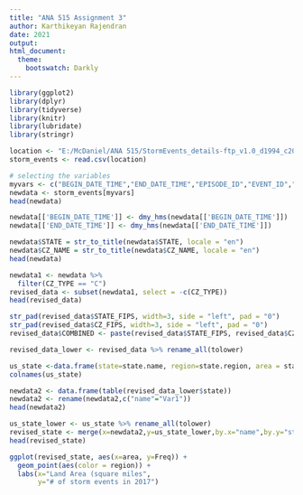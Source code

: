 ---
title: "ANA 515 Assignment 3"
author: Karthikeyan Rajendran
date: 2021
output: 
html_document:
  theme:
    bootswatch: Darkly
---


```{r setup, include = FALSE}
library(ggplot2)
library(dplyr)
library(tidyverse)
library(knitr)
library(lubridate)
library(stringr)
```


```{r, include = TRUE}
location <- "E:/McDaniel/ANA 515/StormEvents_details-ftp_v1.0_d1994_c20210803.csv"
storm_events <- read.csv(location)
```

```{r, include = TRUE}
# selecting the variables 
myvars <- c("BEGIN_DATE_TIME","END_DATE_TIME","EPISODE_ID","EVENT_ID","STATE","STATE_FIPS", "CZ_NAME","CZ_TYPE","CZ_FIPS","EVENT_TYPE","SOURCE","BEGIN_LAT","END_LAT","BEGIN_LON","END_LON")
newdata <- storm_events[myvars]
head(newdata)
```
```{r, include = TRUE}
newdata[['BEGIN_DATE_TIME']] <- dmy_hms(newdata[['BEGIN_DATE_TIME']])
newdata[['END_DATE_TIME']] <- dmy_hms(newdata[['END_DATE_TIME']])
```

```{r, include = TRUE}
newdata$STATE = str_to_title(newdata$STATE, locale = "en")
newdata$CZ_NAME = str_to_title(newdata$CZ_NAME, locale = "en")
head(newdata)
```

```{r, include = TRUE}
newdata1 <- newdata %>% 
  filter(CZ_TYPE == "C")
revised_data <- subset(newdata1, select = -c(CZ_TYPE))
head(revised_data)
```

```{r, include = TRUE}
str_pad(revised_data$STATE_FIPS, width=3, side = "left", pad = "0")
str_pad(revised_data$CZ_FIPS, width=3, side = "left", pad = "0")
revised_data$COMBINED <- paste(revised_data$STATE_FIPS, revised_data$CZ_FIPS)
```

```{r, include = TRUE}
revised_data_lower <- revised_data %>% rename_all(tolower)
```

```{r, include = TRUE}
us_state <-data.frame(state=state.name, region=state.region, area = state.area)
colnames(us_state)
```

```{r, include = TRUE}
newdata2 <- data.frame(table(revised_data_lower$state))
newdata2 <- rename(newdata2,c("name"="Var1"))
head(newdata2)
```


```{r, include = TRUE}
us_state_lower <- us_state %>% rename_all(tolower)
revised_state <- merge(x=newdata2,y=us_state_lower,by.x="name",by.y="state")
head(revised_state)

ggplot(revised_state, aes(x=area, y=Freq)) +
  geom_point(aes(color = region)) +
  labs(x="Land Area (square miles",
       y="# of storm events in 2017")
```

